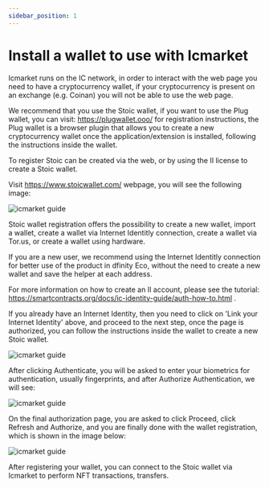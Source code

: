 ```yaml
---
sidebar_position: 1
---
```


# Install a wallet to use with Icmarket

Icmarket runs on the IC network, in order to interact with the web page you need to have a cryptocurrency wallet, if your cryptocurrency is present on an exchange (e.g. Coinan) you will not be able to use the web page.

We recommend that you use the Stoic wallet, if you want to use the Plug wallet, you can visit: https://plugwallet.ooo/ for registration instructions, the Plug wallet is a browser plugin that allows you to create a new cryptocurrency wallet once the application/extension is installed, following the instructions inside the wallet.

To register Stoic can be created via the web, or by using the II license to create a Stoic wallet.

Visit https://www.stoicwallet.com/ webpage, you will see the following image:

![icmarket guide](https://docs.icmarket.app/img/media/16486323883638/16486329045495.jpg)

Stoic wallet registration offers the possibility to create a new wallet, import a wallet, create a wallet via Internet Identitly connection, create a wallet via Tor.us, or create a wallet using hardware.

If you are a new user, we recommend using the Internet Identitly connection for better use of the product in dfinity Eco, without the need to create a new wallet and save the helper at each address.

For more information on how to create an II account, please see the tutorial: https://smartcontracts.org/docs/ic-identity-guide/auth-how-to.html .

If you already have an Internet Identity, then you need to click on 'Link your Internet Identity' above, and proceed to the next step, once the page is authorized, you can follow the instructions inside the wallet to create a new Stoic wallet.

![icmarket guide](https://docs.icmarket.app/img/media/16486323883638/16486331141344.jpg)

After clicking Authenticate, you will be asked to enter your biometrics for authentication, usually fingerprints, and after Authorize Authentication, we will see:

![icmarket guide](https://docs.icmarket.app/img/media/16486323883638/16486332646676.jpg)

On the final authorization page, you are asked to click Proceed, click Refresh and Authorize, and you are finally done with the wallet registration, which is shown in the image below:

![icmarket guide](https://docs.icmarket.app/img/media/16486323883638/16486330474867.jpg)

After registering your wallet, you can connect to the Stoic wallet via Icmarket to perform NFT transactions, transfers.
